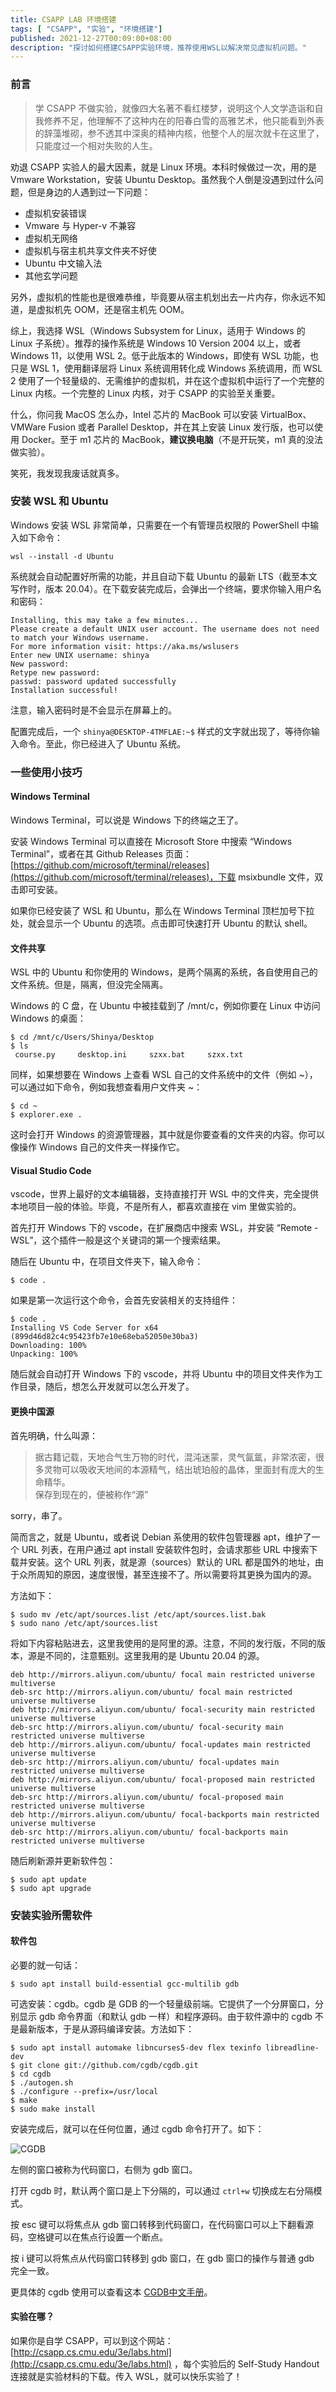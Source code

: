```yaml
---
title: CSAPP LAB 环境搭建
tags: [ "CSAPP", "实验", "环境搭建"]
published: 2021-12-27T00:09:00+08:00
description: "探讨如何搭建CSAPP实验环境，推荐使用WSL以解决常见虚拟机问题。"
---
```


### 前言

> 学 CSAPP 不做实验，就像四大名著不看红楼梦，说明这个人文学造诣和自我修养不足，他理解不了这种内在的阳春白雪的高雅艺术，他只能看到外表的辞藻堆砌，参不透其中深奥的精神内核，他整个人的层次就卡在这里了，只能度过一个相对失败的人生。

劝退 CSAPP 实验人的最大因素，就是 Linux 环境。本科时候做过一次，用的是 Vmware Workstation，安装 Ubuntu Desktop。虽然我个人倒是没遇到过什么问题，但是身边的人遇到过一下问题：

*   虚拟机安装错误
*   Vmware 与 Hyper-v 不兼容
*   虚拟机无网络
*   虚拟机与宿主机共享文件夹不好使
*   Ubuntu 中文输入法
*   其他玄学问题

另外，虚拟机的性能也是很难恭维，毕竟要从宿主机划出去一片内存，你永远不知道，是虚拟机先 OOM，还是宿主机先 OOM。

综上，我选择 WSL（Windows Subsystem for Linux，适用于 Windows 的 Linux 子系统）。推荐的操作系统是 Windows 10 Version 2004 以上，或者 Windows 11，以使用 WSL 2。低于此版本的 Windows，即使有 WSL 功能，也只是 WSL 1，使用翻译层将 Linux 系统调用转化成 Windows 系统调用，而 WSL 2 使用了一个轻量级的、无需维护的虚拟机，并在这个虚拟机中运行了一个完整的 Linux 内核。一个完整的 Linux 内核，对于 CSAPP 的实验至关重要。

什么，你问我 MacOS 怎么办，Intel 芯片的 MacBook 可以安装 VirtualBox、VMWare Fusion 或者 Parallel Desktop，并在其上安装 Linux 发行版，也可以使用 Docker。至于 m1 芯片的 MacBook，**建议换电脑**（不是开玩笑，m1 真的没法做实验）。

笑死，我发现我废话就真多。

### 安装 WSL 和 Ubuntu

Windows 安装 WSL 非常简单，只需要在一个有管理员权限的 PowerShell 中输入如下命令：

```shell
wsl --install -d Ubuntu
```

系统就会自动配置好所需的功能，并且自动下载 Ubuntu 的最新 LTS（截至本文写作时，版本 20.04）。在下载安装完成后，会弹出一个终端，要求你输入用户名和密码：

```shell
Installing, this may take a few minutes...
Please create a default UNIX user account. The username does not need to match your Windows username.
For more information visit: https://aka.ms/wslusers
Enter new UNIX username: shinya
New password:
Retype new password:
passwd: password updated successfully
Installation successful!
```

注意，输入密码时是不会显示在屏幕上的。

配置完成后，一个 `shinya@DESKTOP-4TMFLAE:~$` 样式的文字就出现了，等待你输入命令。至此，你已经进入了 Ubuntu 系统。

### 一些使用小技巧

#### Windows Terminal

Windows Terminal，可以说是 Windows 下的终端之王了。

安装 Windows Terminal 可以直接在 Microsoft Store 中搜索 “Windows Terminal”，或者在其 Github Releases 页面：[https://github.com/microsoft/terminal/releases](https://github.com/microsoft/terminal/releases)，下载 msixbundle 文件，双击即可安装。

如果你已经安装了 WSL 和 Ubuntu，那么在 Windows Terminal 顶栏加号下拉处，就会显示一个 Ubuntu 的选项。点击即可快速打开 Ubuntu 的默认 shell。

#### 文件共享

WSL 中的 Ubuntu 和你使用的 Windows，是两个隔离的系统，各自使用自己的文件系统。但是，隔离，但没完全隔离。

Windows 的 C 盘，在 Ubuntu 中被挂载到了 /mnt/c，例如你要在 Linux 中访问 Windows 的桌面：

```shell
$ cd /mnt/c/Users/Shinya/Desktop
$ ls
 course.py     desktop.ini     szxx.bat     szxx.txt
```

同样，如果想要在 Windows 上查看 WSL 自己的文件系统中的文件（例如 ~），可以通过如下命令，例如我想查看用户文件夹 ~：

```shell
$ cd ~
$ explorer.exe .
```

这时会打开 Windows 的资源管理器，其中就是你要查看的文件夹的内容。你可以像操作 Windows 自己的文件夹一样操作它。

#### Visual Studio Code

vscode，世界上最好的文本编辑器，支持直接打开 WSL 中的文件夹，完全提供本地项目一般的体验。毕竟，不是所有人，都喜欢直接在 vim 里做实验的。

首先打开 Windows 下的 vscode，在扩展商店中搜索 WSL，并安装 “Remote - WSL”，这个插件一般是这个关键词的第一个搜索结果。

随后在 Ubuntu 中，在项目文件夹下，输入命令：

```shell
$ code .
```

如果是第一次运行这个命令，会首先安装相关的支持组件：

```shell
$ code .
Installing VS Code Server for x64 (899d46d82c4c95423fb7e10e68eba52050e30ba3)
Downloading: 100%
Unpacking: 100%
```

随后就会自动打开 Windows 下的 vscode，并将 Ubuntu 中的项目文件夹作为工作目录，随后，想怎么开发就可以怎么开发了。

#### 更换中国源

首先明确，什么叫源：

> 据古籍记载，天地合气生万物的时代，混沌迷蒙，灵气氤氲，非常浓密，很多灵物可以吸收天地间的本源精气，结出琥珀般的晶体，里面封有庞大的生命精华。  
> 保存到现在的，便被称作“源”

sorry，串了。

简而言之，就是 Ubuntu，或者说 Debian 系使用的软件包管理器 apt，维护了一个 URL 列表，在用户通过 apt install 安装软件包时，会请求那些 URL 中搜索下载并安装。这个 URL 列表，就是源（sources）默认的 URL 都是国外的地址，由于众所周知的原因，速度很慢，甚至连接不了。所以需要将其更换为国内的源。

方法如下：

```shell
$ sudo mv /etc/apt/sources.list /etc/apt/sources.list.bak
$ sudo nano /etc/apt/sources.list
```

将如下内容粘贴进去，这里我使用的是阿里的源。注意，不同的发行版，不同的版本，源是不同的，注意甄别。这里我用的是 Ubuntu 20.04 的源。

```shell
deb http://mirrors.aliyun.com/ubuntu/ focal main restricted universe multiverse
deb-src http://mirrors.aliyun.com/ubuntu/ focal main restricted universe multiverse
deb http://mirrors.aliyun.com/ubuntu/ focal-security main restricted universe multiverse
deb-src http://mirrors.aliyun.com/ubuntu/ focal-security main restricted universe multiverse
deb http://mirrors.aliyun.com/ubuntu/ focal-updates main restricted universe multiverse
deb-src http://mirrors.aliyun.com/ubuntu/ focal-updates main restricted universe multiverse
deb http://mirrors.aliyun.com/ubuntu/ focal-proposed main restricted universe multiverse
deb-src http://mirrors.aliyun.com/ubuntu/ focal-proposed main restricted universe multiverse
deb http://mirrors.aliyun.com/ubuntu/ focal-backports main restricted universe multiverse
deb-src http://mirrors.aliyun.com/ubuntu/ focal-backports main restricted universe multiverse
```

随后刷新源并更新软件包：

```shell
$ sudo apt update
$ sudo apt upgrade
```

### 安装实验所需软件

#### 软件包

必要的就一句话：

```shell
$ sudo apt install build-essential gcc-multilib gdb
```

可选安装：cgdb。cgdb 是 GDB 的一个轻量级前端。它提供了一个分屏窗口，分别显示 gdb 命令界面（和默认 gdb 一样）和程序源码。由于软件源中的 cgdb 不是最新版本，于是从源码编译安装。方法如下：

```shell
$ sudo apt install automake libncurses5-dev flex texinfo libreadline-dev
$ git clone git://github.com/cgdb/cgdb.git
$ cd cgdb
$ ./autogen.sh
$ ./configure --prefix=/usr/local
$ make
$ sudo make install
```

安装完成后，就可以在任何位置，通过 cgdb 命令打开了。如下：

<Image src="https://blog-img.shinya.click/2025/a36f15210399888f0e0cf56efe45a202.jpg" inferSize alt="CGDB"/>

左侧的窗口被称为代码窗口，右侧为 gdb 窗口。

打开 cgdb 时，默认两个窗口是上下分隔的，可以通过 `ctrl+w` 切换成左右分隔模式。

按 esc 键可以将焦点从 gdb 窗口转移到代码窗口，在代码窗口可以上下翻看源码，空格键可以在焦点行设置一个断点。

按 i 键可以将焦点从代码窗口转移到 gdb 窗口，在 gdb 窗口的操作与普通 gdb 完全一致。

更具体的 cgdb 使用可以查看这本 [CGDB中文手册](https://leeyiw.gitbooks.io/cgdb-manual-in-chinese)。

#### 实验在哪？

如果你是自学 CSAPP，可以到这个网站：[http://csapp.cs.cmu.edu/3e/labs.html](http://csapp.cs.cmu.edu/3e/labs.html) ，每个实验后的 Self-Study Handout 连接就是实验材料的下载。传入 WSL，就可以快乐实验了！